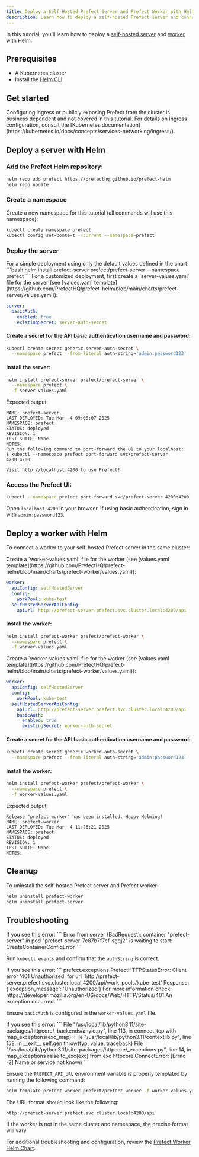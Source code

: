 ```yaml
---
title: Deploy a Self-Hosted Prefect Server and Prefect Worker with Helm
description: Learn how to deploy a self-hosted Prefect server and connect a Prefect worker to it using Helm.
---
```


In this tutorial, you'll learn how to deploy a [self-hosted server](https://github.com/PrefectHQ/prefect-helm/tree/main/charts/prefect-server) and [worker](https://github.com/PrefectHQ/prefect-helm/tree/main/charts/prefect-worker) with Helm.

## Prerequisites

- A Kubernetes cluster
- Install the [Helm CLI](https://helm.sh/docs/intro/install/)

## Get started

<Warning>
Configuring ingress or publicly exposing Prefect from the cluster is business dependent and not covered in this tutorial.
For details on Ingress configuration, consult the [Kubernetes documentation](https://kubernetes.io/docs/concepts/services-networking/ingress/).
</Warning>

## Deploy a server with Helm

### Add the Prefect Helm repository:

```bash
helm repo add prefect https://prefecthq.github.io/prefect-helm
helm repo update
```
### Create a namespace

Create a new namespace for this tutorial (all commands will use this namespace):

```bash
kubectl create namespace prefect
kubectl config set-context --current --namespace=prefect
```

### Deploy the server

<Expandable title="Deploy with default values">
For a simple deployment using only the default values defined in the chart:
```bash
helm install prefect-server prefect/prefect-server --namespace prefect
```
</Expandable>

<Expandable title="Deploy with customized values to configure basic authentication">
For a customized deployment, first create a `server-values.yaml` file for the server (see [values.yaml template](https://github.com/PrefectHQ/prefect-helm/blob/main/charts/prefect-server/values.yaml)):

```yaml
server:
  basicAuth:
    enabled: true
    existingSecret: server-auth-secret
```

#### Create a secret for the API basic authentication username and password:

```bash
kubectl create secret generic server-auth-secret \
  --namespace prefect --from-literal auth-string='admin:password123'
```

#### Install the server:

```bash
helm install prefect-server prefect/prefect-server \
  --namespace prefect \
  -f server-values.yaml
```
</Expandable>

Expected output:
```
NAME: prefect-server
LAST DEPLOYED: Tue Mar  4 09:08:07 2025
NAMESPACE: prefect
STATUS: deployed
REVISION: 1
TEST SUITE: None
NOTES:
Run the following command to port-forward the UI to your localhost:
$ kubectl --namespace prefect port-forward svc/prefect-server 4200:4200

Visit http://localhost:4200 to use Prefect!
```

### Access the Prefect UI:

```bash
kubectl --namespace prefect port-forward svc/prefect-server 4200:4200
```

Open `localhost:4200` in your browser. If using basic authentication, sign in with `admin:password123`.

## Deploy a worker with Helm

To connect a worker to your self-hosted Prefect server in the same cluster:

<Expandable title="Deploy with the minimum required values">
Create a `worker-values.yaml` file for the worker (see [values.yaml template](https://github.com/PrefectHQ/prefect-helm/blob/main/charts/prefect-worker/values.yaml)):

```yaml
worker:
  apiConfig: selfHostedServer
  config:
    workPool: kube-test
  selfHostedServerApiConfig:
    apiUrl: http://prefect-server.prefect.svc.cluster.local:4200/api
```

#### Install the worker:

```bash
helm install prefect-worker prefect/prefect-worker \
  --namespace prefect \
  -f worker-values.yaml
```
</Expandable>

<Expandable title="Deploy with customized values to configure basic authentication">
Create a `worker-values.yaml` file for the worker (see [values.yaml template](https://github.com/PrefectHQ/prefect-helm/blob/main/charts/prefect-worker/values.yaml)):

```yaml
worker:
  apiConfig: selfHostedServer
  config:
    workPool: kube-test
  selfHostedServerApiConfig:
    apiUrl: http://prefect-server.prefect.svc.cluster.local:4200/api
    basicAuth:
      enabled: true
      existingSecret: worker-auth-secret
```

#### Create a secret for the API basic authentication username and password:

```bash
kubectl create secret generic worker-auth-secret \
  --namespace prefect --from-literal auth-string='admin:password123'
```

#### Install the worker:

```bash
helm install prefect-worker prefect/prefect-worker \
  --namespace prefect \
  -f worker-values.yaml
```
</Expandable>

Expected output:
```
Release "prefect-worker" has been installed. Happy Helming!
NAME: prefect-worker
LAST DEPLOYED: Tue Mar  4 11:26:21 2025
NAMESPACE: prefect
STATUS: deployed
REVISION: 1
TEST SUITE: None
NOTES:
```

## Cleanup

To uninstall the self-hosted Prefect server and Prefect worker:

```bash
helm uninstall prefect-worker
helm uninstall prefect-server
```

## Troubleshooting

<Expandable title="Container creation error">
If you see this error:
```
Error from server (BadRequest): container "prefect-server" in pod "prefect-server-7c87b7f7cf-sgqj2" is waiting to start: CreateContainerConfigError
```

Run `kubectl events` and confirm that the `authString` is correct.
</Expandable>

<Expandable title="Authentication error">
If you see this error:
```
prefect.exceptions.PrefectHTTPStatusError: Client error '401 Unauthorized' for url 'http://prefect-server.prefect.svc.cluster.local:4200/api/work_pools/kube-test'
Response: {'exception_message': 'Unauthorized'}
For more information check: https://developer.mozilla.org/en-US/docs/Web/HTTP/Status/401
An exception occurred.
```

Ensure `basicAuth` is configured in the `worker-values.yaml` file.
</Expandable>

<Expandable title="Connection error">
If you see this error:
```
File "/usr/local/lib/python3.11/site-packages/httpcore/_backends/anyio.py", line 113, in connect_tcp
  with map_exceptions(exc_map):
File "/usr/local/lib/python3.11/contextlib.py", line 158, in __exit__
  self.gen.throw(typ, value, traceback)
File "/usr/local/lib/python3.11/site-packages/httpcore/_exceptions.py", line 14, in map_exceptions
  raise to_exc(exc) from exc
httpcore.ConnectError: [Errno -2] Name or service not known
```

Ensure the `PREFECT_API_URL` environment variable is properly templated by running the following command:
```bash
helm template prefect-worker prefect/prefect-worker -f worker-values.yaml
```

The URL format should look like the following:

```
http://prefect-server.prefect.svc.cluster.local:4200/api
```

<Note>
If the worker is not in the same cluster and namespace, the precise format will vary.
</Note>

For additional troubleshooting and configuration, review the [Prefect Worker Helm Chart](https://github.com/PrefectHQ/prefect-helm/tree/main/charts/prefect-worker).
</Expandable>
